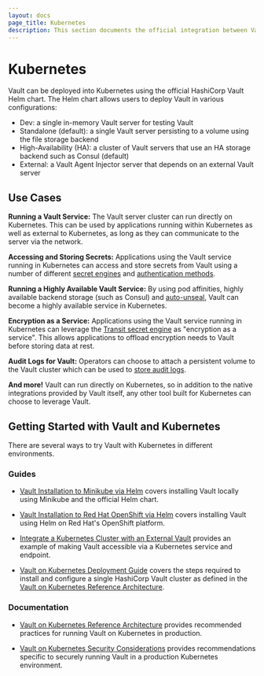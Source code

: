 ```yaml
---
layout: docs
page_title: Kubernetes
description: This section documents the official integration between Vault and Kubernetes.
---
```


# Kubernetes

Vault can be deployed into Kubernetes using the official HashiCorp Vault Helm chart.
The Helm chart allows users to deploy Vault in various configurations:

- Dev: a single in-memory Vault server for testing Vault
- Standalone (default): a single Vault server persisting to a volume using the file storage backend
- High-Availability (HA): a cluster of Vault servers that use an HA storage backend such as Consul (default)
- External: a Vault Agent Injector server that depends on an external Vault server

## Use Cases

**Running a Vault Service:** The Vault server cluster can run directly on Kubernetes.
This can be used by applications running within Kubernetes as well as external to
Kubernetes, as long as they can communicate to the server via the network.

**Accessing and Storing Secrets:** Applications using the Vault service running in
Kubernetes can access and store secrets from Vault using a number of different
[secret engines](/vault/docs/secrets) and [authentication methods](/vault/docs/auth).

**Running a Highly Available Vault Service:** By using pod affinities, highly available
backend storage (such as Consul) and [auto-unseal](/vault/docs/concepts/seal#auto-unseal),
Vault can become a highly available service in Kubernetes.

**Encryption as a Service:** Applications using the Vault service running in Kubernetes
can leverage the [Transit secret engine](/vault/docs/secrets/transit)
as "encryption as a service". This allows applications to offload encryption needs
to Vault before storing data at rest.

**Audit Logs for Vault:** Operators can choose to attach a persistent volume
to the Vault cluster which can be used to [store audit logs](/vault/docs/audit).

**And more!** Vault can run directly on Kubernetes, so in addition to the
native integrations provided by Vault itself, any other tool built for
Kubernetes can choose to leverage Vault.

## Getting Started with Vault and Kubernetes

There are several ways to try Vault with Kubernetes in different environments.

### Guides

- [Vault Installation to Minikube via Helm](https://learn.hashicorp.com/tutorials/vault/kubernetes-minikube?in=vault/kubernetes) covers installing Vault locally using Minikube and the official Helm chart.

- [Vault Installation to Red Hat OpenShift via Helm](https://learn.hashicorp.com/tutorials/vault/kubernetes-openshift?in=vault/kubernetes) covers installing Vault using Helm on Red Hat's OpenShift platform.

- [Integrate a Kubernetes Cluster with an External Vault](https://learn.hashicorp.com/tutorials/vault/kubernetes-external-vault?in=vault/kubernetes) provides an example of making Vault accessible via a Kubernetes service and endpoint.

- [Vault on Kubernetes Deployment Guide](https://learn.hashicorp.com/tutorials/vault/kubernetes-raft-deployment-guide?in=vault/kubernetes) covers the steps required to install and configure a single HashiCorp Vault cluster as defined in the [Vault on Kubernetes Reference Architecture](https://learn.hashicorp.com/tutorials/vault/kubernetes-reference-architecture?in=vault/kubernetes).

### Documentation

- [Vault on Kubernetes Reference Architecture](https://learn.hashicorp.com/tutorials/vault/kubernetes-reference-architecture?in=vault/kubernetes) provides recommended practices for running Vault on Kubernetes in production.

- [Vault on Kubernetes Security Considerations](https://learn.hashicorp.com/tutorials/vault/kubernetes-security-concerns?in=vault/kubernetes) provides recommendations specific to securely running Vault in a production Kubernetes environment.

